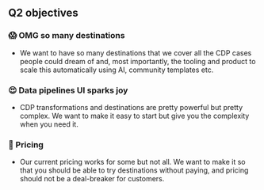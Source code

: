 ## Q2 objectives

### 😱 OMG so many destinations
- We want to have so many destinations that we cover all the CDP cases people could dream of and, most importantly, the tooling and product to scale this automatically using AI, community templates etc.

### 😍 Data pipelines UI sparks joy
- CDP transformations and destinations are pretty powerful but pretty complex. We want to make it easy to start but give you the complexity when you need it.

### 💪 Pricing
- Our current pricing works for some but not all. We want to make it so that you should be able to try destinations without paying, and pricing should not be a deal-breaker for customers.
